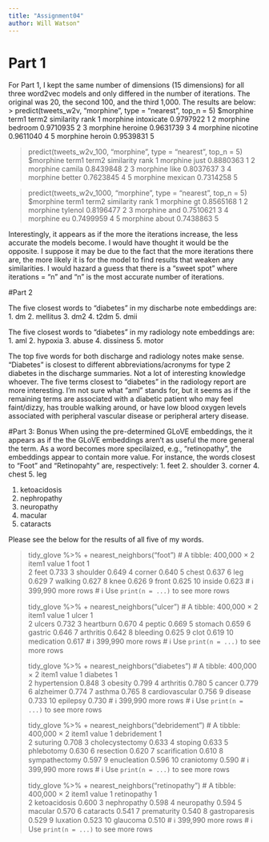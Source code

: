 ```yaml
---
title: "Assignment04"
author: Will Watson"
---
```


# Part 1
For Part 1, I kept the same number of dimensions (15 dimensions) for all three word2vec models and only differed in the number of iterations. The original was 20, the second 100, and the third 1,000. The results are below:
> predict(tweets_w2v, "morphine", type = "nearest", top_n = 5)
$morphine
     term1      term2 similarity rank
1 morphine intoxicate  0.9797922    1
2 morphine    bedroom  0.9710935    2
3 morphine    heroine  0.9631739    3
4 morphine   nicotine  0.9611040    4
5 morphine     heroin  0.9539831    5

> predict(tweets_w2v_100, "morphine", type = "nearest", top_n = 5)
$morphine
     term1   term2 similarity rank
1 morphine    just  0.8880363    1
2 morphine  camila  0.8439848    2
3 morphine    like  0.8037637    3
4 morphine  better  0.7623845    4
5 morphine mexican  0.7314258    5

> predict(tweets_w2v_1000, "morphine", type = "nearest", top_n = 5)
$morphine
     term1   term2 similarity rank
1 morphine      gt  0.8565168    1
2 morphine tylenol  0.8196477    2
3 morphine     and  0.7510621    3
4 morphine      eu  0.7499959    4
5 morphine   about  0.7438863    5

Interestingly, it appears as if the more the iterations increase, the less accurate the models become. I would have thought it would be the opposite. I suppose it may be due to the fact that the more iterations there are, the more likely it is for the model to find results that weaken any similarities. I would hazard a guess that there is a "sweet spot" where iterations = "n" and "n" is the most accurate number of iterations.

#Part 2

The five closest words to "diabetes" in my discharbe note embeddings are:
1. dm
2. mellitus
3. dm2
4. t2dm
5. dmii

The five closest words to "diabetes" in my radiology note embeddings are:
1. aml
2. hypoxia
3. abuse
4. dissiness
5. motor

The top five words for both discharge and radiology notes make sense. "Diabetes" is closest to different abbreviations/acronyms for type 2 diabetes in the discharge summaries. Not a lot of interesting knowledge whoever. The five terms closest to "diabetes" in the radiology report are more interesting. I'm not sure what "aml" stands for, but it seems as if the remaining terms are associated with a diabetic patient who may feel faint/dizzy, has trouble walking around, or have low blood oxygen levels associated with peripheral vascular disease or peripheral artery disease.

#Part 3: Bonus
When using the pre-determined GLoVE embeddings, the it appears as if the the GLoVE embeddings aren't as useful the more general the term. As a word becomes more specilaized, e.g., "retinopathy", the embeddings appear to contain more value. For instance, the words closest to "Foot" and "Retinopahty" are, respectively:
1. feet
2. shoulder
3. corner
4. chest
5. leg

1. ketoacidosis
2. nephropathy
3. neuropathy
4. macular
5. cataracts

Please see the below for the results of all five of my words.

> tidy_glove %>%
+   nearest_neighbors("foot")
# A tibble: 400,000 × 2
   item1    value
   <chr>    <dbl>
 1 foot     1    
 2 feet     0.733
 3 shoulder 0.649
 4 corner   0.640
 5 chest    0.637
 6 leg      0.629
 7 walking  0.627
 8 knee     0.626
 9 front    0.625
10 inside   0.623
# ℹ 399,990 more rows
# ℹ Use `print(n = ...)` to see more rows
> 
> tidy_glove %>%
+   nearest_neighbors("ulcer")
# A tibble: 400,000 × 2
   item1      value
   <chr>      <dbl>
 1 ulcer      1    
 2 ulcers     0.732
 3 heartburn  0.670
 4 peptic     0.669
 5 stomach    0.659
 6 gastric    0.646
 7 arthritis  0.642
 8 bleeding   0.625
 9 clot       0.619
10 medication 0.617
# ℹ 399,990 more rows
# ℹ Use `print(n = ...)` to see more rows
> 
> tidy_glove %>%
+   nearest_neighbors("diabetes")
# A tibble: 400,000 × 2
   item1          value
   <chr>          <dbl>
 1 diabetes       1    
 2 hypertension   0.848
 3 obesity        0.799
 4 arthritis      0.780
 5 cancer         0.779
 6 alzheimer      0.774
 7 asthma         0.765
 8 cardiovascular 0.756
 9 disease        0.733
10 epilepsy       0.730
# ℹ 399,990 more rows
# ℹ Use `print(n = ...)` to see more rows
> 
> tidy_glove %>%
+   nearest_neighbors("debridement")
# A tibble: 400,000 × 2
   item1           value
   <chr>           <dbl>
 1 debridement     1    
 2 suturing        0.708
 3 cholecystectomy 0.633
 4 stoping         0.633
 5 phlebotomy      0.630
 6 resection       0.620
 7 scarification   0.610
 8 sympathectomy   0.597
 9 enucleation     0.596
10 craniotomy      0.590
# ℹ 399,990 more rows
# ℹ Use `print(n = ...)` to see more rows
> 
> tidy_glove %>%
+   nearest_neighbors("retinopathy")
# A tibble: 400,000 × 2
   item1         value
   <chr>         <dbl>
 1 retinopathy   1    
 2 ketoacidosis  0.600
 3 nephropathy   0.598
 4 neuropathy    0.594
 5 macular       0.570
 6 cataracts     0.541
 7 prematurity   0.540
 8 gastroparesis 0.529
 9 luxation      0.523
10 glaucoma      0.510
# ℹ 399,990 more rows
# ℹ Use `print(n = ...)` to see more rows
